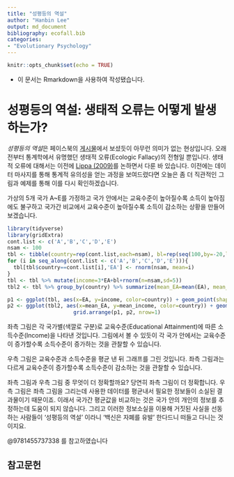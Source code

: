 ```yaml
---
title: "성평등의 역설"
author: "Hanbin Lee"
output: md_document
bibliography: ecofall.bib
categories:
- "Evolutionary Psychology"
---
```


```r
knitr::opts_chunk$set(echo = TRUE)
```
* 이 문서는 Rmarkdown을 사용하여 작성됐습니다.

# 성평등의 역설: 생태적 오류는 어떻게 발생하는가?

*성평등의 역설*은 페이스북의 [게시물](https://www.facebook.com/permalink.php?story_fbid=730109564057610&id=303765500025354)에서 보셨듯이 아무런 의미가 없는 현상입니다.
오래전부터 통계학에서 유명했던 생태적 오류(Ecologic Fallacy)의 전형일 뿐입니다.
생태적 오류에 대해서는 이전에 [Lippa (2009)](https://hanbin973.github.io/lippa/main.html)를 논하면서 다룬 바 있습니다.
이전에는 데이터 마사지를 통해 통계적 유의성을 얻는 과정을 보여드렸다면 오늘은 좀 더 직관적인 그림과 예제를 통해 이를 다시 확인하겠습니다.

가상의 5개 국가 A~E를 가정하고 국가 안에서는 교육수준이 높아질수록 소득이 높아짐에도 불구하고 국가간 비교에서 교육수준이 높아질수록 소득이 감소하는 상황을 만들어보겠습니다.

```r
library(tidyverse)
library(gridExtra)
cont.list <- c('A','B','C','D','E')
nsam <- 100
tbl <- tibble(country=rep(cont.list,each=nsam), bl=rep(seq(100,by=-20,length.out=length(cont.list)),each=nsam))
for (i in seq_along(cont.list <- c('A','B','C','D','E'))){
  tbl[tbl$country==cont.list[i],'EA'] <- rnorm(nsam, mean=i)
}
tbl <- tbl %>% mutate(income=3*EA+bl+rnorm(n=nsam,sd=5))
tbl2 <- tbl %>% group_by(country) %>% summarize(mean_EA=mean(EA), mean_income=mean(income))
```
<center>
```r
p1 <- ggplot(tbl, aes(x=EA, y=income, color=country)) + geom_point(shape=1) + geom_smooth(method=lm) + ylab('Income') + xlab('Educational Attainment')
p2 <- ggplot(tbl2, aes(x=mean_EA, y=mean_income, color=country)) + geom_smooth(method=lm, size=0.5, color='grey') + ylab('Income') + xlab('Educational Attainment') + geom_point(shape=19)
grid.arrange(p1, p2, nrow=1)
```

</center>

좌측 그림은 각 국가별(색깔로 구분)로 교육수준(Educational Attainment)에 따른 소득수준(Income)을 나타낸 것입니다.
그림에서 볼 수 있듯이 각 국가 안에서는 교육수준이 증가할수록 소득수준이 증가하는 것을 관찰할 수 있습니다.

우측 그림은 교육수준과 소득수준을 평균 낸 뒤 그래프를 그린 것입니다.
좌측 그림과는 다르게 교육수준이 증가할수록 소득수준이 감소하는 것을 관찰할 수 있습니다.

좌측 그림과 우측 그림 중 무엇이 더 정확할까요? 당연히 좌측 그림이 더 정확합니다.
우측 그림은 좌측 그림을 그리는데 사용한 데이터를 평균내서 필요한 정보들이 소실된 결과물이기 때문이죠.
이래서 국가간 평균값을 비교하는 것은 국가 안의 개인의 정보를 추정하는데 도움이 되지 않습니다.
그리고 이러한 정보소실을 이용해 거짓된 사실을 선동하는 사람들이 '성평등의 역설' 이라니 '백신은 자폐를 유발' 한다드니 떠들고 다니는 것이지요.

@9781455737338 를 참고하였습니다




## 참고문헌
